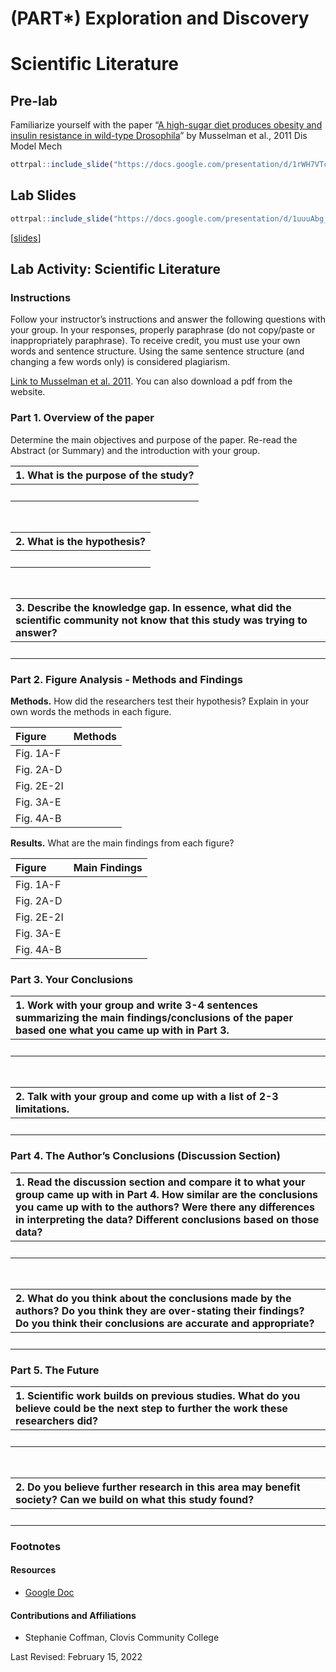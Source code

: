 # (PART\*) Exploration and Discovery {-}

# Scientific Literature

## Pre-lab {#pre-lab-scientific-literature}

Familiarize yourself with the paper "[A high-sugar diet produces obesity and insulin resistance in wild-type Drosophila](https://pubmed.gov/21719444)" by  Musselman et al., 2011 Dis Model Mech

```r
ottrpal::include_slide("https://docs.google.com/presentation/d/1rWH7VTcPV1juH0E9NI-X6evMIKzgn1MQKlf_CRzT73w/edit#slide=id.g1f83ffdfb86_0_52")
```

## Lab Slides {#lab-slides-scientific-literature}

```r
ottrpal::include_slide("https://docs.google.com/presentation/d/1uuuAbg_rcfCVohaVrrxfUfszwTDqigzg34qEWfTNeR0/edit#slide=id.g35f391192_00")
```

[[slides](https://docs.google.com/presentation/d/1uuuAbg_rcfCVohaVrrxfUfszwTDqigzg34qEWfTNeR0)]

## Lab Activity: Scientific Literature

### Instructions

Follow your instructor’s instructions  and answer the following questions with your group. In your responses, properly paraphrase (do not copy/paste or inappropriately paraphrase).  To receive credit, you must use your own words and sentence structure.  Using the same sentence structure (and changing a few words only) is considered plagiarism.

[Link to Musselman et al. 2011](https://journals.biologists.com/dmm/article/4/6/842/3157/A-high-sugar-diet-produces-obesity-and-insulin). You can also download a pdf from the website.

### Part 1. Overview of the paper

Determine the main objectives and purpose of the paper.  Re-read the Abstract (or Summary) and the introduction with your group.

| 1. What is the purpose of the study? |
|:-|
| <br> |

<br>

| 2. What is the hypothesis? |
|:-|
| <br> |

<br>

| 3. Describe the knowledge gap. In essence, what did the scientific community not know that this study was trying to answer? |
|:-|
| <br> |

### Part 2. Figure Analysis - Methods and Findings

**Methods.** How did the researchers test their hypothesis? Explain in your own words the methods in each figure.

| Figure | Methods |
|:-|:-|
| Fig. 1A-F | |
| Fig. 2A-D | |
| Fig. 2E-2I | |
| Fig. 3A-E | |
| Fig. 4A-B | |

**Results.** What are the main findings from each figure?

| Figure | Main Findings |
|:-|:-|
| Fig. 1A-F | |
| Fig. 2A-D | |
| Fig. 2E-2I | |
| Fig. 3A-E | |
| Fig. 4A-B | |

### Part 3.  Your Conclusions

| 1. Work with your group and write 3-4 sentences summarizing the main findings/conclusions of the paper based one what you came up with in Part 3. |
|:-|
| <br> |

<br>

| 2. Talk with your group and come up with a list of 2-3 limitations. |
|:-|
| <br> |

### Part 4. The Author’s Conclusions (Discussion Section)

| 1. Read the discussion section and compare it to what your group came up with in Part 4. How similar are the conclusions you came up with to the authors? Were there any differences in interpreting the data? Different conclusions based on those data? |
|:-|
| <br> |

<br>

| 2. What do you think about the conclusions made by the authors? Do you think they are over-stating their findings? Do you think their conclusions are accurate and appropriate? |
|:-|
| <br> |

### Part 5. The Future

| 1. Scientific work builds on previous studies. What do you believe could be the next step to further the work these researchers did? |
|:-|
| <br> |

<br>

| 2. Do you believe further research in this area may benefit society? Can we build on what this study found? |
|:-|
| <br> |

### Footnotes

#### Resources

- [Google Doc](https://docs.google.com/document/d/1QmuNMHKiHRGXohS0P9Pojc3zBvUZDG8L)

#### Contributions and Affiliations

- Stephanie Coffman, Clovis Community College

Last Revised: February 15, 2022
